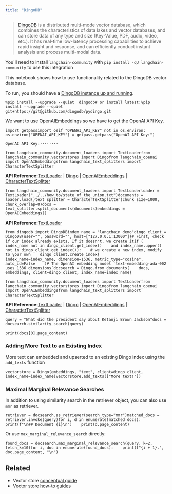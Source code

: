 ```yaml
---
title: "DingoDB"
---
```


> [DingoDB](https://dingodb.readthedocs.io/en/latest/) is a distributed multi-mode vector database, which combines the characteristics of data lakes and vector databases, and can store data of any type and size (Key-Value, PDF, audio, video, etc.). It has real-time low-latency processing capabilities to achieve rapid insight and response, and can efficiently conduct instant analysis and process multi-modal data.

You'll need to install `langchain-community` with `pip install -qU langchain-community` to use this integration

This notebook shows how to use functionality related to the DingoDB vector database.

To run, you should have a [DingoDB instance up and running](https://github.com/dingodb/dingo-deploy/blob/main/README.md).

```
%pip install --upgrade --quiet  dingodb# or install latest:%pip install --upgrade --quiet  git+https://git@github.com/dingodb/pydingo.git
```

We want to use OpenAIEmbeddings so we have to get the OpenAI API Key.

```
import getpassimport osif "OPENAI_API_KEY" not in os.environ:    os.environ["OPENAI_API_KEY"] = getpass.getpass("OpenAI API Key:")
```

```
OpenAI API Key:········
```

```
from langchain_community.document_loaders import TextLoaderfrom langchain_community.vectorstores import Dingofrom langchain_openai import OpenAIEmbeddingsfrom langchain_text_splitters import CharacterTextSplitter
```

**API Reference:**[TextLoader](https://python.langchain.com/api_reference/community/document_loaders/langchain_community.document_loaders.text.TextLoader.html) | [Dingo](https://python.langchain.com/api_reference/community/vectorstores/langchain_community.vectorstores.dingo.Dingo.html) | [OpenAIEmbeddings](https://python.langchain.com/api_reference/openai/embeddings/langchain_openai.embeddings.base.OpenAIEmbeddings.html) | [CharacterTextSplitter](https://python.langchain.com/api_reference/text_splitters/character/langchain_text_splitters.character.CharacterTextSplitter.html)

```
from langchain_community.document_loaders import TextLoaderloader = TextLoader("../../how_to/state_of_the_union.txt")documents = loader.load()text_splitter = CharacterTextSplitter(chunk_size=1000, chunk_overlap=0)docs = text_splitter.split_documents(documents)embeddings = OpenAIEmbeddings()
```

**API Reference:**[TextLoader](https://python.langchain.com/api_reference/community/document_loaders/langchain_community.document_loaders.text.TextLoader.html)

```
from dingodb import DingoDBindex_name = "langchain_demo"dingo_client = DingoDB(user="", password="", host=["127.0.0.1:13000"])# First, check if our index already exists. If it doesn't, we create itif (    index_name not in dingo_client.get_index()    and index_name.upper() not in dingo_client.get_index()):    # we create a new index, modify to your own    dingo_client.create_index(        index_name=index_name, dimension=1536, metric_type="cosine", auto_id=False    )# The OpenAI embedding model `text-embedding-ada-002 uses 1536 dimensions`docsearch = Dingo.from_documents(    docs, embeddings, client=dingo_client, index_name=index_name)
```

```
from langchain_community.document_loaders import TextLoaderfrom langchain_community.vectorstores import Dingofrom langchain_openai import OpenAIEmbeddingsfrom langchain_text_splitters import CharacterTextSplitter
```

**API Reference:**[TextLoader](https://python.langchain.com/api_reference/community/document_loaders/langchain_community.document_loaders.text.TextLoader.html) | [Dingo](https://python.langchain.com/api_reference/community/vectorstores/langchain_community.vectorstores.dingo.Dingo.html) | [OpenAIEmbeddings](https://python.langchain.com/api_reference/openai/embeddings/langchain_openai.embeddings.base.OpenAIEmbeddings.html) | [CharacterTextSplitter](https://python.langchain.com/api_reference/text_splitters/character/langchain_text_splitters.character.CharacterTextSplitter.html)

```
query = "What did the president say about Ketanji Brown Jackson"docs = docsearch.similarity_search(query)
```

```
print(docs[0].page_content)
```

### Adding More Text to an Existing Index

More text can embedded and upserted to an existing Dingo index using the `add_texts` function

```
vectorstore = Dingo(embeddings, "text", client=dingo_client, index_name=index_name)vectorstore.add_texts(["More text!"])
```

### Maximal Marginal Relevance Searches

In addition to using similarity search in the retriever object, you can also use `mmr` as retriever.

```
retriever = docsearch.as_retriever(search_type="mmr")matched_docs = retriever.invoke(query)for i, d in enumerate(matched_docs):    print(f"\n## Document {i}\n")    print(d.page_content)
```

Or use `max_marginal_relevance_search` directly:

```
found_docs = docsearch.max_marginal_relevance_search(query, k=2, fetch_k=10)for i, doc in enumerate(found_docs):    print(f"{i + 1}.", doc.page_content, "\n")
```

## Related

* Vector store [conceptual guide](/oss/concepts/vectorstores)
* Vector store [how-to guides](/oss/how_to/#vector-stores)
